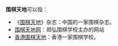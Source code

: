 '''围棋天地'''可以指：

* 《[[围棋天地_(杂志)|围棋天地]]》杂志：中国的一家围棋杂志。
* [[围棋天地网|围棋天地网]]：郑弘围棋学校主办的网站
* [[香港围棋天地|香港围棋天地]]：香港一家围棋学校。

{{disambig|W|Cat=四字消歧义}}